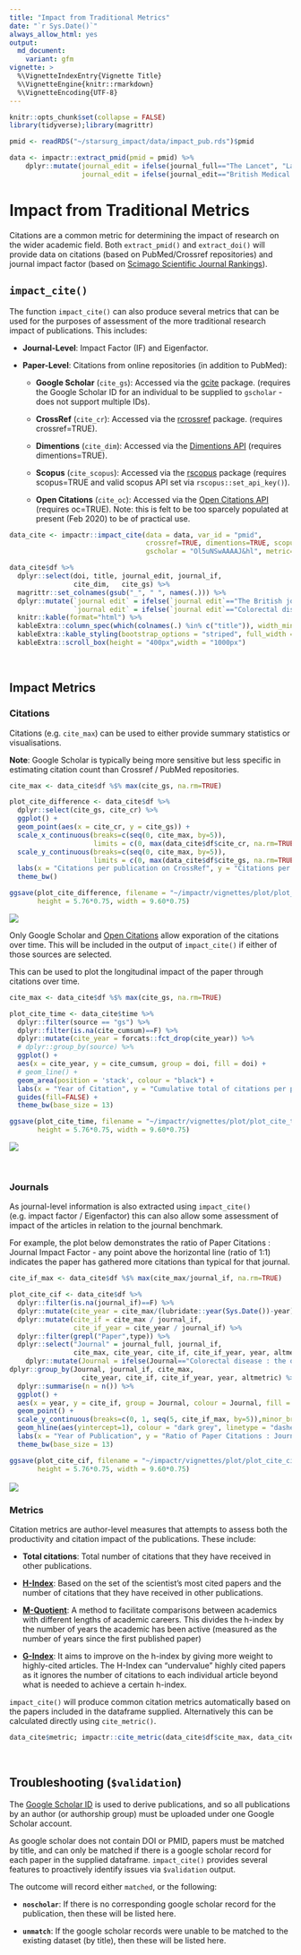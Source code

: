 ```yaml
---
title: "Impact from Traditional Metrics"
date: "`r Sys.Date()`"
always_allow_html: yes
output:
  md_document:
    variant: gfm
vignette: >
  %\VignetteIndexEntry{Vignette Title}
  %\VignetteEngine{knitr::rmarkdown}
  %\VignetteEncoding{UTF-8}
---
```

```r
knitr::opts_chunk$set(collapse = FALSE)
library(tidyverse);library(magrittr)

pmid <- readRDS("~/starsurg_impact/data/impact_pub.rds")$pmid

data <- impactr::extract_pmid(pmid = pmid) %>%
    dplyr::mutate(journal_edit = ifelse(journal_full=="The Lancet", "Lancet", journal_full),
                  journal_edit = ifelse(journal_edit=="British Medical Journal", "BMJ-British Medical Journal", journal_edit))
```

# Impact from Traditional Metrics

Citations are a common metric for determining the impact of research on the wider academic field. Both `extract_pmid()` and `extract_doi()` will provide data on citations (based on PubMed/Crossref repositories) and journal impact factor (based on [Scimago Scientific Journal Rankings](https://www.scimagojr.com)).

## **`impact_cite()`**

The function `impact_cite()` can also produce several metrics that can be used for the purposes of assessment of the more traditional research impact of publications. This includes:

* **Journal-Level**: Impact Factor (IF) and Eigenfactor.

* **Paper-Level**: Citations from online repositories (in addition to PubMed):

  + **Google Scholar** (`cite_gs`): Accessed via the [gcite](https://cran.r-project.org/web/packages/gcite/index.html) package.  (requires the Google Scholar ID for an individual to be supplied to `gscholar` - does not support multiple IDs).
  
  + **CrossRef** (`cite_cr`): Accessed via the [rcrossref](https://github.com/ropensci/rcrossref) package. (requires crossref=TRUE).
  
  + **Dimentions** (`cite_dim`): Accessed via the [Dimentions API](https://app.dimensions.ai/discover/publication) (requires dimentions=TRUE).
  
  + **Scopus** (`cite_scopus`): Accessed via the [rscopus](https://cran.r-project.org/web/packages/rscopus/index.html) package (requires scopus=TRUE and valid scopus API set via `rscopus::set_api_key()`). 
  
  + **Open Citations** (`cite_oc`): Accessed via the [Open Citations API](https://opencitations.net/index/coci/api/v1) (requires oc=TRUE). Note: this is felt to be too sparcely populated at present  (Feb 2020) to be of practical use.

```r


data_cite <- impactr::impact_cite(data = data, var_id = "pmid",
                                  crossref=TRUE, dimentions=TRUE, scopus=FALSE, oc = TRUE,
                                  gscholar = "Ol5uNSwAAAAJ&hl", metric=TRUE)
```

```r
data_cite$df %>%
  dplyr::select(doi, title, journal_edit, journal_if,
                cite_dim,	cite_gs) %>%
  magrittr::set_colnames(gsub("_", " ", names(.))) %>%
  dplyr::mutate(`journal edit` = ifelse(`journal edit`=="The British journal of surgery", "BJS", `journal edit`),
                `journal edit` = ifelse(`journal edit`=="Colorectal disease : the official journal of the Association of Coloproctology of Great Britain and Ireland", "Colorectal Disease", `journal edit`)) %>%
  knitr::kable(format="html") %>%
  kableExtra::column_spec(which(colnames(.) %in% c("title")), width_min="7in") %>%
  kableExtra::kable_styling(bootstrap_options = "striped", full_width = F) %>%
  kableExtra::scroll_box(height = "400px",width = "1000px")
```

&nbsp;

## **Impact Metrics**
### **Citations**
Citations (e.g. `cite_max`) can be used to either provide summary statistics or visualisations.

**Note**: Google Scholar is typically being more sensitive but less specific in estimating citation count than Crossref / PubMed repositories.

```r
cite_max <- data_cite$df %$% max(cite_gs, na.rm=TRUE)

plot_cite_difference <- data_cite$df %>%
  dplyr::select(cite_gs, cite_cr) %>%
  ggplot() +
  geom_point(aes(x = cite_cr, y = cite_gs)) + 
  scale_x_continuous(breaks=c(seq(0, cite_max, by=5)),
                     limits = c(0, max(data_cite$df$cite_cr, na.rm=TRUE)), expand = c(0, 0.5)) +
  scale_y_continuous(breaks=c(seq(0, cite_max, by=5)),
                     limits = c(0, max(data_cite$df$cite_gs, na.rm=TRUE)), expand = c(0, 0.5)) + 
  labs(x = "Citations per publication on CrossRef", y = "Citations per publication on Google Scholar") +
  theme_bw()

ggsave(plot_cite_difference, filename = "~/impactr/vignettes/plot/plot_cite_difference.png",
       height = 5.76*0.75, width = 9.60*0.75)
```

<img src="plot/plot_cite_difference.png" align="center"/>

Only Google Scholar and [Open Citations](https://opencitations.net/) allow exporation of the citations over time. This will be included in the output of `impact_cite()` if either of those sources are selected.

This can be used to plot the longitudinal impact of the paper through citations over time.

```r
cite_max <- data_cite$df %$% max(cite_gs, na.rm=TRUE)

plot_cite_time <- data_cite$time %>%
  dplyr::filter(source == "gs") %>% 
  dplyr::filter(is.na(cite_cumsum)==F) %>%
  dplyr::mutate(cite_year = forcats::fct_drop(cite_year)) %>%
  # dplyr::group_by(source) %>% 
  ggplot() +
  aes(x = cite_year, y = cite_cumsum, group = doi, fill = doi) + 
  # geom_line() + 
  geom_area(position = 'stack', colour = "black") + 
  labs(x = "Year of Citation", y = "Cumulative total of citations per publication") +
  guides(fill=FALSE) +
  theme_bw(base_size = 13)

ggsave(plot_cite_time, filename = "~/impactr/vignettes/plot/plot_cite_time.png",
       height = 5.76*0.75, width = 9.60*0.75)
```

<img src="plot/plot_cite_time.png" align="center"/>


&nbsp;

### **Journals**
As journal-level information is also extracted using `impact_cite()` (e.g. impact factor / Eigenfactor) this can also allow some assessment of impact of the articles in relation to the journal benchmark.

For example, the plot below demonstrates the ratio of Paper Citations : Journal Impact Factor - any point above the horizontal line (ratio of 1:1) indicates the paper has gathered more citations than typical for that journal.

```r
cite_if_max <- data_cite$df %$% max(cite_max/journal_if, na.rm=TRUE)

plot_cite_cif <- data_cite$df %>%
  dplyr::filter(is.na(journal_if)==F) %>%
  dplyr::mutate(cite_year = cite_max/(lubridate::year(Sys.Date())-year)) %>%
  dplyr::mutate(cite_if = cite_max / journal_if,
                cite_if_year = cite_year / journal_if) %>%
  dplyr::filter(grepl("Paper",type)) %>%
  dplyr::select("Journal" = journal_full, journal_if,
                cite_max, cite_year, cite_if, cite_if_year, year, altmetric) %>%
    dplyr::mutate(Journal = ifelse(Journal=="Colorectal disease : the official journal of the Association of Coloproctology of Great Britain and Ireland", "Colorectal disease", Journal)) %>%
dplyr::group_by(Journal, journal_if, cite_max,
                  cite_year, cite_if, cite_if_year, year, altmetric) %>%
  dplyr::summarise(n = n()) %>%
  ggplot() + 
  aes(x = year, y = cite_if, group = Journal, colour = Journal, fill = Journal) +
  geom_point() +
  scale_y_continuous(breaks=c(0, 1, seq(5, cite_if_max, by=5)),minor_breaks=NULL) +
  geom_hline(aes(yintercept=1), colour = "dark grey", linetype = "dashed") +
  labs(x = "Year of Publication", y = "Ratio of Paper Citations : Journal Impact Factor") +
  theme_bw(base_size = 13)

ggsave(plot_cite_cif, filename = "~/impactr/vignettes/plot/plot_cite_cif.png",
       height = 5.76*0.75, width = 9.60*0.75)
```

<img src="plot/plot_cite_cif.png" align="center"/>
&nbsp;

### **Metrics**
Citation metrics are author-level measures that attempts to assess both the productivity and citation impact of the publications. These include:

 - **Total citations**: Total number of citations that they have received in other publications.
 
 - **[H-Index](https://harzing.com/popbook/ch1_4_2.htm)**: Based on the set of the scientist's most cited papers and the number of citations that they have received in other publications.
 
 - **[M-Quotient](https://harzing.com/popbook/ch1_4_3.htm)**: A method to facilitate comparisons between academics with different lengths of academic careers. This divides the h-index by the number of years the academic has been active (measured as the number of years since the first published paper)
 
 - **[G-Index](https://harzing.com/popbook/ch1_4_6.htm)**: It aims to improve on the h-index by giving more weight to highly-cited articles. The H-Index can "undervalue" highly cited papers as it ignores the number of citations to each individual article beyond what is needed to achieve a certain h-index.

`impact_cite()` will produce common citation metrics automatically based on the papers included in the dataframe supplied. Alternatively this can be calculated directly using `cite_metric()`. 

```r
data_cite$metric; impactr::cite_metric(data_cite$df$cite_max, data_cite$df$year)
```

&nbsp;

## **Troubleshooting (`$validation`) **

The [Google Scholar ID](https://en.wikipedia.org/wiki/Template:Google_Scholar_id) is used to derive publications, and so all publications by an author (or authorship group) must be uploaded under one Google Scholar account.

As google scholar does not contain DOI or PMID, papers must be matched by title, and can only be matched if there is a google scholar record for each paper in the supplied dataframe. `impact_cite()` provides several features to proactively identify issues via `$validation` output. 

The outcome will record either `matched`, or the following:
 
* **`noscholar`**: If there is no corresponding google scholar record for the publication, then these will be listed here.

* **`unmatch`**: If the google scholar records were unable to be matched to the existing dataset (by title), then these will be listed here.
